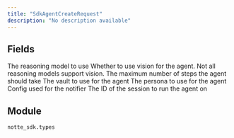 ```yaml
---
title: "SdkAgentCreateRequest"
description: "No description available"
---
```




## Fields

<ParamField path="reasoning_model" type="UnionType[LlmModel, str]" required>
  The reasoning model to use
</ParamField>

<ParamField path="use_vision" type="bool" required>
  Whether to use vision for the agent. Not all reasoning models support vision.
</ParamField>

<ParamField path="max_steps" type="int" required>
  The maximum number of steps the agent should take
</ParamField>

<ParamField path="vault_id" type="UnionType[str, None]" required>
  The vault to use for the agent
</ParamField>

<ParamField path="persona_id" type="UnionType[str, None]" required>
  The persona to use for the agent
</ParamField>

<ParamField path="notifier_config" type="UnionType[Dict[str, Any], None]" required>
  Config used for the notifier
</ParamField>

<ParamField path="session_id" type="str" required>
  The ID of the session to run the agent on
</ParamField>


## Module

`notte_sdk.types`

